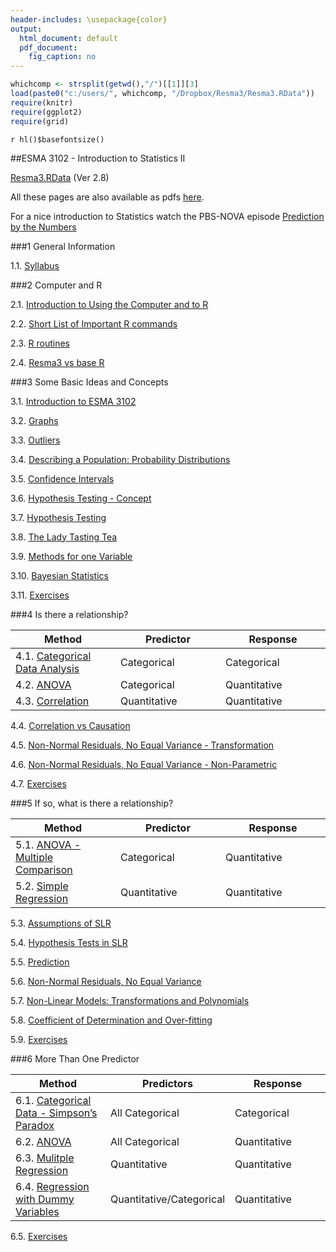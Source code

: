 ```yaml
---
header-includes: \usepackage{color}
output:
  html_document: default
  pdf_document:
    fig_caption: no
---
```


```r
whichcomp <- strsplit(getwd(),"/")[[1]][3]
load(paste0("c:/users/", whichcomp, "/Dropbox/Resma3/Resma3.RData"))
require(knitr)
require(ggplot2)
require(grid)
```
`r hl()$basefontsize()`

##ESMA 3102 - Introduction to Statistics II

[Resma3.RData](http://academic.uprm.edu/wrolke/Resma3/Resma3.RData?Ver 2.8) (Ver 2.8)

All these pages are also available as pdfs [here](index_pdf.pdf).  

For a nice introduction to Statistics watch the PBS-NOVA episode [Prediction by the Numbers](http://www.pbs.org/video/prediction-by-the-numbers-hg2znc/)  

###1 General Information   

1.1.  [Syllabus](syl.html)  

###2 Computer and R

2.1.  [Introduction to Using the Computer and to R](../Resma3/computerandR.html)  

2.2.  [Short List of Important R commands](../Resma3/short.list.commands.html)

2.3.  [R routines](../Resma3/routines.html)

2.4.  [Resma3 vs base R](../Resma3/baseR.html)

###3 Some Basic Ideas and Concepts

3.1.  [Introduction to ESMA 3102](intro.html) 

3.2.  [Graphs](graphs.html) 

3.3.  [Outliers](outlier.html) 

3.4.  [Describing a Population: Probability Distributions](pop.html) 

3.5.  [Confidence Intervals](estimation.html) 

3.6.  [Hypothesis Testing - Concept](ht-intro.html) 

3.7.  [Hypothesis Testing](hyptest.html) 

3.8.  [The Lady Tasting Tea](../esma joint/lady-tea.html) 

3.9.  [Methods for one Variable](onesample.html) 

3.10. [Bayesian Statistics](bayes.html)

3.11. [Exercises](exercise1.html)

###4 Is there a relationship?

| Method  | Predictor | Response |
|---|---|---|
| 4.1.  [Categorical Data Analysis](cat.html) | Categorical | Categorical |
| 4.2.  [ANOVA](oneway.html) | Categorical | Quantitative |
| 4.3.  [Correlation](cor.html) | Quantitative | Quantitative |

4.4.  [Correlation vs Causation](correlation-causation.html)

4.5.  [Non-Normal Residuals, No Equal Variance - Transformation](trans.html)

4.6.  [Non-Normal Residuals, No Equal Variance - Non-Parametric](nonpar.html)

4.7.  [Exercises](exercise2.html)

###5 If so, what is there a relationship?

| Method  | Predictor | Response |
| ----- | -----| ----- |
| 5.1.  [ANOVA - Multiple Comparison](oneway1.html) | Categorical | Quantitative | 
| 5.2.  [Simple Regression](slr.html) | Quantitative | Quantitative | 

5.3.  [Assumptions of SLR](assumptions.html)

5.4.  [Hypothesis Tests in SLR](tests.html) 	 		 

5.5.  [Prediction](predict.html)   	 		 

5.6.  [Non-Normal Residuals, No Equal Variance](fix.html)  

5.7.  [Non-Linear Models: Transformations and Polynomials](nonlin.html) 	 		 

5.8.  [Coefficient of Determination and Over-fitting](overfit.html) 	

5.9.  [Exercises](exercise3.html)
 
###6 More Than One Predictor

| Method  | Predictors | Response |
| ----- | -----| ----- |
| 6.1.  [Categorical Data - Simpson's Paradox](simpson.html) | All Categorical | Categorical |
| 6.2.  [ANOVA](twoway.html) | All Categorical | Quantitative | 
| 6.3.  [Mulitple Regression](multreg.html) | Quantitative | Quantitative |
| 6.4.  [Regression with Dummy Variables](dummy.html) | Quantitative/Categorical | Quantitative |

6.5.  [Exercises](exercise4.html)
